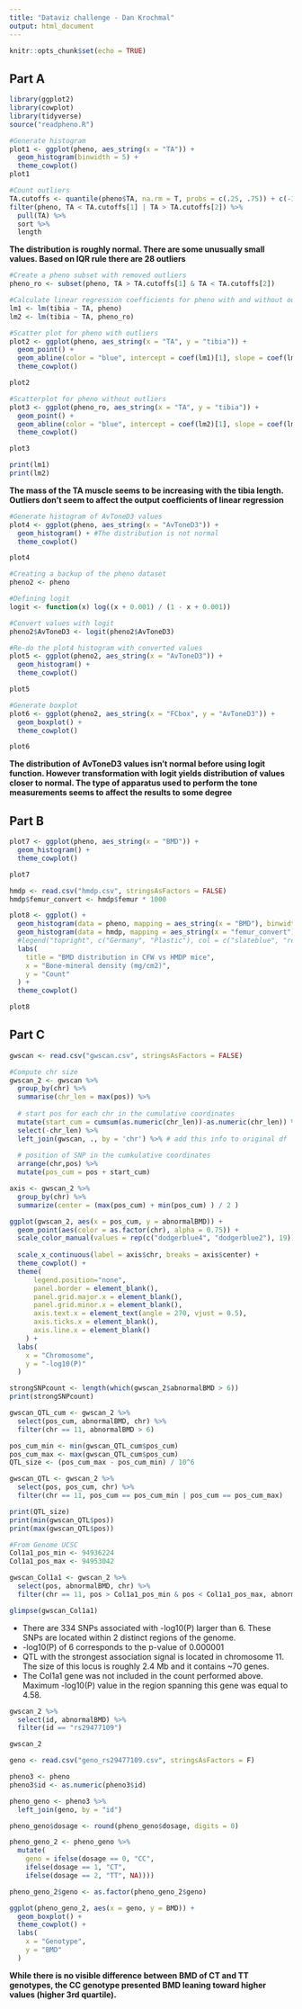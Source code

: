 ```yaml
---
title: "Dataviz challenge - Dan Krochmal"
output: html_document
---
```


```r
knitr::opts_chunk$set(echo = TRUE)
```

## Part A

```r
library(ggplot2)
library(cowplot)
library(tidyverse)
source("readpheno.R")
```

```r

#Generate histogram
plot1 <- ggplot(pheno, aes_string(x = "TA")) +
  geom_histogram(binwidth = 5) + 
  theme_cowplot()
plot1

#Count outliers
TA.cutoffs <- quantile(pheno$TA, na.rm = T, probs = c(.25, .75)) + c(-1.5, 1.5) * IQR(pheno$TA, na.rm = T)
filter(pheno, TA < TA.cutoffs[1] | TA > TA.cutoffs[2]) %>%
  pull(TA) %>%
  sort %>%
  length
```

**The distribution is roughly normal. There are some unusually small values. Based on IQR rule there are 28 outliers**

```r
#Create a pheno subset with removed outliers
pheno_ro <- subset(pheno, TA > TA.cutoffs[1] & TA < TA.cutoffs[2])

#Calculate linear regression coefficients for pheno with and without outliers
lm1 <- lm(tibia ~ TA, pheno)
lm2 <- lm(tibia ~ TA, pheno_ro)

#Scatter plot for pheno with outliers
plot2 <- ggplot(pheno, aes_string(x = "TA", y = "tibia")) +
  geom_point() +
  geom_abline(color = "blue", intercept = coef(lm1)[1], slope = coef(lm1)[2]) +
  theme_cowplot()

plot2

#Scatterplot for pheno without outliers
plot3 <- ggplot(pheno_ro, aes_string(x = "TA", y = "tibia")) +
  geom_point() +
  geom_abline(color = "blue", intercept = coef(lm2)[1], slope = coef(lm2)[2]) +
  theme_cowplot()

plot3

print(lm1)
print(lm2)
```
**The mass of the TA muscle seems to be increasing with the tibia length. Outliers don't seem to affect the output coefficients of linear regression**

```r

#Generate histogram of AvToneD3 values
plot4 <- ggplot(pheno, aes_string(x = "AvToneD3")) +
  geom_histogram() + #The distribution is not normal
  theme_cowplot()

plot4

#Creating a backup of the pheno dataset
pheno2 <- pheno

#Defining logit
logit <- function(x) log((x + 0.001) / (1 - x + 0.001))

#Convert values with logit
pheno2$AvToneD3 <- logit(pheno2$AvToneD3)

#Re-do the plot4 histogram with converted values
plot5 <- ggplot(pheno2, aes_string(x = "AvToneD3")) +
  geom_histogram() +
  theme_cowplot()

plot5

#Generate boxplot
plot6 <- ggplot(pheno2, aes_string(x = "FCbox", y = "AvToneD3")) +
  geom_boxplot() +
  theme_cowplot()

plot6
```

**The distribution of AvToneD3 values isn't normal before using logit function. However transformation with logit yields distribution of values closer to normal. The type of apparatus used to perform the tone measurements seems to affect the results to some degree**


## Part B

```r
plot7 <- ggplot(pheno, aes_string(x = "BMD")) +
  geom_histogram() +
  theme_cowplot()

plot7

hmdp <- read.csv("hmdp.csv", stringsAsFactors = FALSE)
hmdp$femur_convert <- hmdp$femur * 1000

plot8 <- ggplot() +
  geom_histogram(data = pheno, mapping = aes_string(x = "BMD"), binwidth = 5, fill = "slateblue", alpha = .4) +
  geom_histogram(data = hmdp, mapping = aes_string(x = "femur_convert"), bindwidth = 5, fill = "red3", alpha = .4) +
  #legend("topright", c("Germany", "Plastic"), col = c("slateblue", "red3"), lwd=10) +
  labs(
    title = "BMD distribution in CFW vs HMDP mice",
    x = "Bone-mineral density (mg/cm2)",
    y = "Count"
  ) +
  theme_cowplot()

plot8
```

## Part C

```r
gwscan <- read.csv("gwscan.csv", stringsAsFactors = FALSE)

#Compute chr size
gwscan_2 <- gwscan %>%
  group_by(chr) %>%
  summarise(chr_len = max(pos)) %>%
  
  # start pos for each chr in the cumulative coordinates
  mutate(start_cum = cumsum(as.numeric(chr_len))-as.numeric(chr_len)) %>%
  select(-chr_len) %>%
  left_join(gwscan, ., by = 'chr') %>% # add this info to original df
            
  # position of SNP in the cumkulative coordinates
  arrange(chr,pos) %>%
  mutate(pos_cum = pos + start_cum)

axis <- gwscan_2 %>%
  group_by(chr) %>%
  summarize(center = (max(pos_cum) + min(pos_cum) ) / 2 )

```

```r
ggplot(gwscan_2, aes(x = pos_cum, y = abnormalBMD)) +
  geom_point(aes(color = as.factor(chr), alpha = 0.75)) +
  scale_color_manual(values = rep(c("dodgerblue4", "dodgerblue2"), 19)) +
  
  scale_x_continuous(label = axis$chr, breaks = axis$center) +
  theme_cowplot() +
  theme( 
      legend.position="none",
      panel.border = element_blank(),
      panel.grid.major.x = element_blank(),
      panel.grid.minor.x = element_blank(),
      axis.text.x = element_text(angle = 270, vjust = 0.5),
      axis.ticks.x = element_blank(),
      axis.line.x = element_blank()
    ) +
  labs(
    x = "Chromosome",
    y = "-log10(P)"
  )

```
```r
strongSNPcount <- length(which(gwscan_2$abnormalBMD > 6))
print(strongSNPcount)

gwscan_QTL_cum <- gwscan_2 %>%
  select(pos_cum, abnormalBMD, chr) %>%
  filter(chr == 11, abnormalBMD > 6)

pos_cum_min <- min(gwscan_QTL_cum$pos_cum)
pos_cum_max <- max(gwscan_QTL_cum$pos_cum)
QTL_size <- (pos_cum_max - pos_cum_min) / 10^6

gwscan_QTL <- gwscan_2 %>%
  select(pos, pos_cum, chr) %>%
  filter(chr == 11, pos_cum == pos_cum_min | pos_cum == pos_cum_max)

print(QTL_size)
print(min(gwscan_QTL$pos))
print(max(gwscan_QTL$pos))
```
```r

#From Genome UCSC
Col1a1_pos_min <- 94936224
Col1a1_pos_max <- 94953042

gwscan_Col1a1 <- gwscan_2 %>%
  select(pos, abnormalBMD, chr) %>%
  filter(chr == 11, pos > Col1a1_pos_min & pos < Col1a1_pos_max, abnormalBMD > 6)

glimpse(gwscan_Col1a1)
```


* There are 334 SNPs associated with -log10(P) larger than 6. These SNPs are located within 2 distinct regions of the genome.
* -log10(P) of 6 corresponds to the p-value of 0.000001
* QTL with the strongest association signal is located in chromosome 11. The size of this locus is roughly 2.4 Mb and it contains ~70 genes.
* The Col1a1 gene was not included in the count performed above. Maximum -log10(P) value in the region spanning this gene was equal to 4.58.


```r
gwscan_2 %>%
  select(id, abnormalBMD) %>%
  filter(id == "rs29477109")

gwscan_2

geno <- read.csv("geno_rs29477109.csv", stringsAsFactors = F)

pheno3 <- pheno
pheno3$id <- as.numeric(pheno3$id)

pheno_geno <- pheno3 %>%
  left_join(geno, by = "id")

pheno_geno$dosage <- round(pheno_geno$dosage, digits = 0)

pheno_geno_2 <- pheno_geno %>%
  mutate(
    geno = ifelse(dosage == 0, "CC",
    ifelse(dosage == 1, "CT",
    ifelse(dosage == 2, "TT", NA))))

pheno_geno_2$geno <- as.factor(pheno_geno_2$geno)

ggplot(pheno_geno_2, aes(x = geno, y = BMD)) +
  geom_boxplot() +
  theme_cowplot() +
  labs(
    x = "Genotype",
    y = "BMD"
  )
```

**While there is no visible difference between BMD of CT and TT genotypes, the CC genotype presented BMD leaning toward higher values (higher 3rd quartile).** 